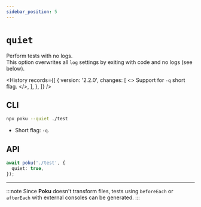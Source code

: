 ```yaml
---
sidebar_position: 5
---
```



# `quiet`

Perform tests with no logs. <br />
This option overwrites all `log` settings by exiting with code and no logs (see below).

<History
  records={[
    {
      version: '2.2.0',
      changes: [
        <>
          Support for <code>-q</code> short flag.
        </>,
      ],
    },
  ]}
/>

## CLI

```bash
npx poku --quiet ./test
```

- Short flag: `-q`.

## API

```ts
await poku('./test', {
  quiet: true,
});
```

<hr />

:::note
Since **Poku** doesn't transform files, tests using `beforeEach` or `afterEach` with external consoles can be generated.
:::
